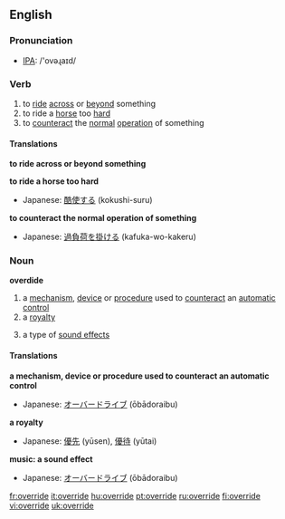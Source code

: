 ==English==

===Pronunciation===
*[[w:IPA|IPA]]: /'ovəɻaɪd/

===Verb===
{{en-verb|overrides|overriding|overrode}}

# to [[ride]] [[across]] or [[beyond]] something
# to ride a [[horse]] too [[hard]]
# to [[counteract]] the [[normal]] [[operation]] of something

====Translations====
'''to ride across or beyond something'''
{{top}}
{{mid}}
{{bottom}}

'''to ride a horse too hard'''
{{top}}
*Japanese: [[酷使する]] (kokushi-suru)
{{mid}}
{{bottom}}

'''to counteract the normal operation of something'''
{{top}}
*Japanese: [[過負荷を掛ける]] (kafuka-wo-kakeru)
{{mid}}
{{bottom}}

===Noun===
'''overdide'''
# a [[mechanism]], [[device]] or [[procedure]] used to [[counteract]] an [[automatic]] [[control]]
# a [[royalty]]
# {{music}} a type of [[sound effect]]s

====Translations====
'''a mechanism, device or procedure used to counteract an automatic control'''
{{top}}
*Japanese: [[オーバードライブ]] (ōbādoraibu)
{{mid}}
{{bottom}}

'''a royalty'''
{{top}}
*Japanese: [[優先]] (yūsen), [[優待]] (yūtai)
{{mid}}
{{bottom}}

'''music: a sound effect'''
{{top}}
*Japanese: [[オーバードライブ]] (ōbādoraibu)
{{mid}}
{{bottom}}

[[fr:override]]
[[it:override]]
[[hu:override]]
[[pt:override]]
[[ru:override]]
[[fi:override]]
[[vi:override]]
[[uk:override]]